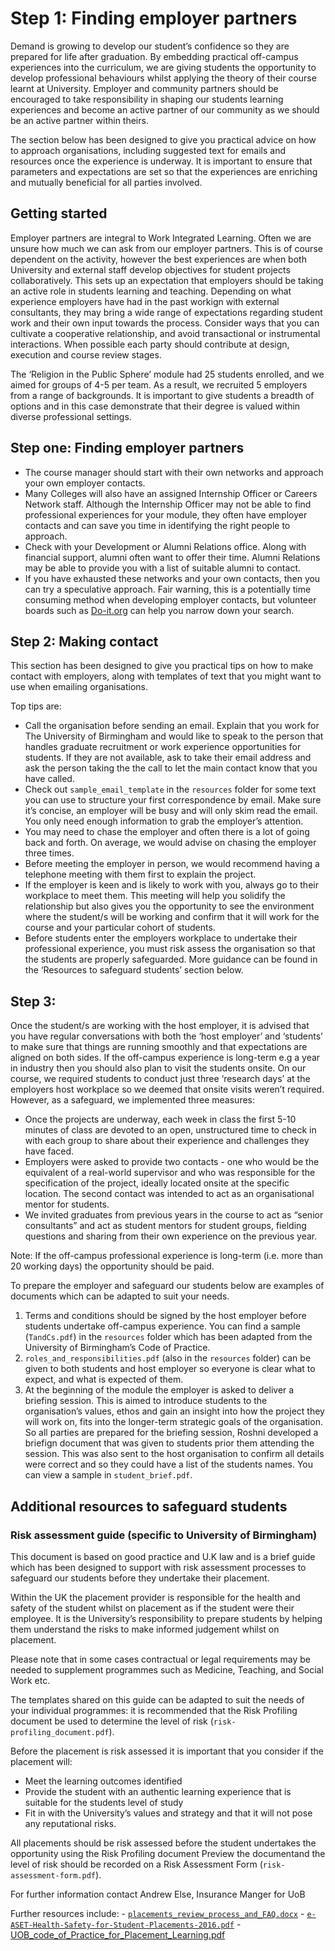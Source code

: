 # Step 1: Finding employer partners

Demand is growing to develop our student's confidence so they are prepared for life after graduation. By embedding practical off-campus experiences into the curriculum, we are giving students the opportunity to develop professional behaviours whilst applying the theory of their course learnt at University.  Employer and community partners should be encouraged to take responsibility in shaping our students learning experiences and become an active partner of our community as we should be an active partner within theirs.

The section below has been designed to give you practical advice on how to approach organisations, including suggested text for emails and resources once the experience is underway. It is important to ensure that parameters and expectations are set so that the experiences are enriching and mutually beneficial for all parties involved.

## Getting started

Employer partners are integral to Work Integrated Learning. Often we are unsure how much we can ask from our employer partners. This is of course dependent on the activity, however the best experiences are when both University and external staff develop objectives for student projects collaboratively. This sets up an expectation that employers should be taking an active role in students learning and teaching. Depending on what experience employers have had in the past workign with external consultants, they may bring a wide range of expectations regarding student work and their own input towards the process. Consider ways that you can cultivate a cooperative relationship, and avoid  transactional or instrumental interactions. When possible each party should contribute at design, execution and course review stages.

The 'Religion in the Public Sphere' module had 25 students enrolled, and we aimed for groups of 4-5 per team. As a result, we recruited 5 employers from a range of backgrounds. It is important to give students a breadth of options and in this case demonstrate that their degree is valued within diverse professional settings. 

## Step one: Finding employer partners 

- The course manager should start with their own networks and approach your own employer contacts. 
- Many Colleges will also have an assigned Internship Officer or Careers Network staff. Although the Internship Officer may not be able to find professional experiences for your module, they often have employer contacts and can save you time in identifying the right people to approach. 
- Check with your Development or Alumni Relations office. Along with financial support, alumni often want to offer their time. Alumni Relations may be able to provide you with a list of suitable alumni to contact.
- If you have exhausted these networks and your own contacts, then you can try a speculative approach. Fair warning, this is a potentially time consuming method when developing employer contacts, but volunteer boards such as [Do-it.org](https://do-it.org/) can help you narrow down your search.

## Step 2: Making contact 

This section has been designed to give you practical tips on how to make contact with employers, along with templates of text that you might want to use when emailing organisations. 

Top tips are: 

- Call the organisation before sending an email. Explain that you work for The University of Birmingham and would like to speak to the person that handles graduate recruitment or work experience opportunities for students. If they are not available, ask to take their email address and ask the person taking the the call to let the main contact know that you have called.
- Check out `sample_email_template` in the `resources` folder for some text you can use to structure your first correspondence by email. Make sure it's concise, an employer will be busy and will only skim read the email. You only need enough information to grab the employer's attention. 
- You may need to chase the employer and often there is a lot of going back and forth. On average, we would advise on chasing the employer three times.
- Before meeting the employer in person, we would recommend having a telephone meeting with them first to explain the project.
- If the employer is keen and is likely to work with you, always go to their workplace to meet them. This meeting will help you solidify the relationship but also gives you the opportunity to see the environment where the student/s will be working and confirm that it will work for the course and your particular cohort of students.
- Before students enter the employers workplace to undertake their professional experience, you must risk assess the organisation so that the students are properly safeguarded. More guidance can be found in the 'Resources to safeguard students' section below.

## Step 3: 

Once the student/s are working with the host employer, it is advised that you have regular conversations with both the 'host employer' and 'students' to make sure that things are running smoothly and that expectations are aligned on both sides. If the off-campus experience is long-term e.g a year in industry then you should also plan to visit the students onsite. On our course, we required students to conduct just three 'research days' at the employers host workplace so we deemed that onsite visits weren't required. However, as a safeguard, we implemented three measures:

- Once the projects are underway, each week in class the first 5-10 minutes of class are devoted to an open, unstructured time to check in with each group to share about their experience and challenges they have faced. 
- Employers were asked to provide two contacts - one who would be the equivalent of a real-world supervisor and who was responsible for the specification of the project, ideally located onsite at the specific location. The second contact was intended to act as an organisational mentor for students.
- We invited graduates from previous years in the course to act as "senior consultants" and act as student mentors for student groups, fielding questions and sharing from their own experience on the previous year.

Note: If the off-campus professional experience is long-term (i.e. more than 20 working days) the opportunity should be paid.

To prepare the employer and safeguard our students below are examples of documents  which can be adapted to suit your needs. 

1. Terms and conditions should be signed by the host employer before students undertake off-campus experience. You can find a sample (`TandCs.pdf`) in the `resources` folder which has been adapted from the University of Birmingham's Code of Practice.
2. `roles_and_responsibilities.pdf` (also in the `resources` folder) can be given to both students and host employer so everyone is clear what to expect, and what is expected of them.
3. At the beginning of the module the employer is asked to deliver a briefing session. This is aimed to introduce students to the organisation's values, ethos and gain an insight into how the project they will work on, fits into the longer-term strategic goals of the organisation. So all parties are prepared for the briefing session, Roshni developed a briefign document that was given to students prior them attending the session. This was also sent to the host organisation to confirm all details were correct and so they could have a list of the students names. You can view a sample in `student_brief.pdf`.


## Additional resources to safeguard students

### Risk assessment guide (specific to University of Birmingham)

This document is based on good practice and U.K law and is a brief guide which has been designed to support with risk assessment processes to safeguard our students before they undertake their placement. 

Within the UK the placement provider is responsible for the health and safety of the student whilst on placement as if the student were their employee. It is the University’s responsibility to prepare students by helping them understand the risks to make informed judgement whilst on placement.

Please note that in some cases contractual or legal requirements may be needed to supplement programmes such as Medicine, Teaching, and Social Work etc.

The templates shared on this guide can be adapted to suit the needs of your individual programmes: it is recommended that the Risk Profiling document be used to determine the level of risk (`risk-profiling_document.pdf`).

Before the placement is risk assessed it is important that you consider if the placement will:

- Meet the learning outcomes identified
- Provide the student with an authentic learning experience that is suitable for the students level of study
- Fit in with the University’s values and strategy and that it will not pose any reputational risks.

All placements should be risk assessed before the student undertakes the opportunity using the Risk Profiling document Preview the documentand the level of risk should be recorded on a Risk Assessment Form (`risk-assessment-form.pdf`).

For further information contact Andrew Else, Insurance Manger for UoB  

Further resources include:
- [`placements_review_process_and_FAQ.docx`](resources/placements_review_process_and_FAQ.docx)
- [`e-ASET-Health-Safety-for-Student-Placements-2016.pdf`](resources/e-ASET-Health-Safety-for-Student-Placements-2016.pdf)
- [UOB_code_of_Practice_for_Placement_Learning.pdf](resources/UOB_code_of_Practice_for_Placement_Learning.pdf)
